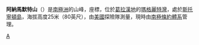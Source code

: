 {{Coord|68|11|S|67|0|W|display=title}}

'''阿納馬默特山'''（{{lang-en|Anemometer Hill}}）是[[南極洲|南極洲]]的山峰，座標''{{Coord|68|11|S|67|0|W}}''，位於[[葛拉漢地|葛拉漢地]]的[[瑪格麗特灣|瑪格麗特灣]]，處於[[斯托寧頓島|斯托寧頓島]]，海拔高度25米（80英尺），由[[美國|美國]]探險隊測量，現時由[[南極條約體系|南極條約體系]]管理。

{{DEFAULTSORT:Anemometer Hill}}
[[Category:海拔1000公尺以下的南極洲山峰|A]]


{{FallièresCoast-geo-stub}}